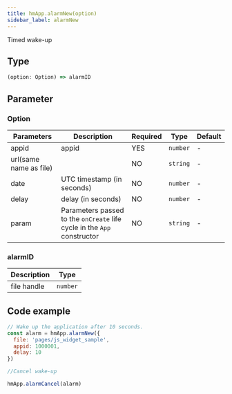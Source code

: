 ```yaml
---
title: hmApp.alarmNew(option)
sidebar_label: alarmNew
---
```


Timed wake-up

## Type

```ts
(option: Option) => alarmID
```

## Parameter

### Option

| Parameters             | Description                                                             | Required | Type     | Default |
| ---------------------- | ----------------------------------------------------------------------- | -------- | -------- | ------- |
| appid                  | appid                                                                   | YES      | `number` | -       |
| url(same name as file) |                                                                         | NO       | `string` | -       |
| date                   | UTC timestamp (in seconds)                                              | NO       | `number` | -       |
| delay                  | delay (in seconds)                                                      | NO       | `number` | -       |
| param                  | Parameters passed to the `onCreate` life cycle in the `App` constructor | NO       | `string` | -       |

### alarmID

| Description | Type     |
| ----------- | -------- |
| file handle | `number` |

## Code example

```js
// Wake up the application after 10 seconds.
const alarm = hmApp.alarmNew({
  file: 'pages/js_widget_sample',
  appid: 1000001,
  delay: 10
})

//Cancel wake-up

hmApp.alarmCancel(alarm)
```
